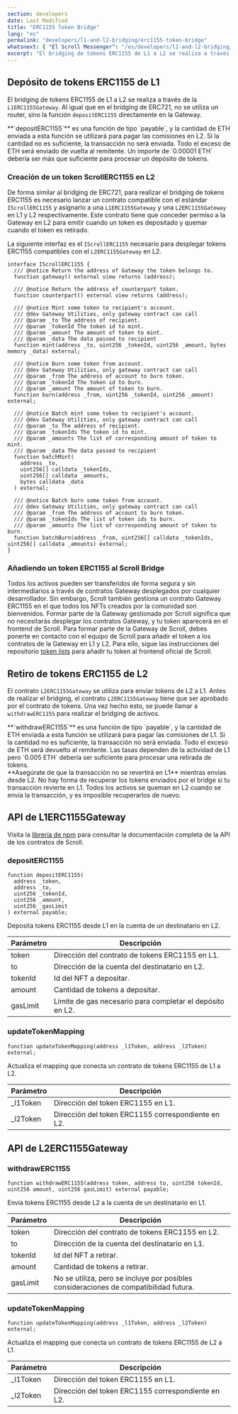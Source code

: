```yaml
---
section: developers
date: Last Modified
title: "ERC1155 Token Bridge"
lang: "es"
permalink: "developers/l1-and-l2-bridging/erc1155-token-bridge"
whatsnext: { "El Scroll Messenger": "/es/developers/l1-and-l2-bridging/the-scroll-messenger" }
excerpt: "El bridging de tokens ERC1155 de L1 a L2 se realiza a través del L1ERC1155Gateway."
---
```



## Depósito de tokens ERC1155 de L1

El bridging de tokens ERC1155 de L1 a L2 se realiza a través de la `L1ERC1155Gateway`. Al igual que en el bridging de ERC721, no se utiliza un router, sino la función `depositERC1155` directamente en la Gateway.

<Aside type="tip" title="">
  **`depositERC1155`** es una función de tipo `payable`, y la cantidad de ETH enviada a esta función se utilizará para pagar las comisiones
  en L2. Si la cantidad no es suficiente, la transacción no será enviada. Todo el exceso de ETH será enviado de vuelta al remitente.
  Un importe de `0.00001 ETH` debería ser más que suficiente para procesar un depósito de tokens.
</Aside>

### Creación de un token ScrollERC1155 en L2

De forma similar al bridging de ERC721, para realizar el bridging de tokens ERC1155 es necesario lanzar un contrato compatible con el estándar `IScrollERC1155` y asignarlo a una `L1ERC1155Gateway` y una `L2ERC1155Gateway` en L1 y L2 respectivamente. Este contrato tiene que conceder permiso a la Gateway en L2 para emitir cuando un token es depositado y quemar cuando el token es retirado.

La siguiente interfaz es el `IScrollERC1155` necesario para desplegar tokens ERC1155 compatibles con el `L2ERC1155Gateway` en L2.

```solidity
interface IScrollERC1155 {
  /// @notice Return the address of Gateway the token belongs to.
  function gateway() external view returns (address);

  /// @notice Return the address of counterpart token.
  function counterpart() external view returns (address);

  /// @notice Mint some token to recipient's account.
  /// @dev Gateway Utilities, only gateway contract can call
  /// @param _to The address of recipient.
  /// @param _tokenId The token id to mint.
  /// @param _amount The amount of token to mint.
  /// @param _data The data passed to recipient
  function mint(address _to, uint256 _tokenId, uint256 _amount, bytes memory _data) external;

  /// @notice Burn some token from account.
  /// @dev Gateway Utilities, only gateway contract can call
  /// @param _from The address of account to burn token.
  /// @param _tokenId The token id to burn.
  /// @param _amount The amount of token to burn.
  function burn(address _from, uint256 _tokenId, uint256 _amount) external;

  /// @notice Batch mint some token to recipient's account.
  /// @dev Gateway Utilities, only gateway contract can call
  /// @param _to The address of recipient.
  /// @param _tokenIds The token id to mint.
  /// @param _amounts The list of corresponding amount of token to mint.
  /// @param _data The data passed to recipient
  function batchMint(
    address _to,
    uint256[] calldata _tokenIds,
    uint256[] calldata _amounts,
    bytes calldata _data
  ) external;

  /// @notice Batch burn some token from account.
  /// @dev Gateway Utilities, only gateway contract can call
  /// @param _from The address of account to burn token.
  /// @param _tokenIds The list of token ids to burn.
  /// @param _amounts The list of corresponding amount of token to burn.
  function batchBurn(address _from, uint256[] calldata _tokenIds, uint256[] calldata _amounts) external;
}
```

### Añadiendo un token ERC1155 al Scroll Bridge

Todos los activos pueden ser transferidos de forma segura y sin intermediarios a través de contratos Gateway desplegados por cualquier desarrollador. Sin embargo, Scroll también gestiona un contrato Gateway ERC1155 en el que todos los NFTs creados por la comunidad son bienvenidos. Formar parte de la Gateway gestionada por Scroll significa que no necesitarás desplegar los contratos Gateway, y tu token aparecerá en el frontend de Scroll. Para formar parte de la Gateway de Scroll, debes ponerte en contacto con el equipo de Scroll para añadir el token a los contratos de la Gateway en L1 y L2. Para ello, sigue las instrucciones del repositorio [token lists](https://github.com/scroll-tech/token-list) para añadir tu token al frontend oficial de Scroll.

## Retiro de tokens ERC1155 de L2

El contrato `L2ERC1155Gateway` se utiliza para enviar tokens de L2 a L1. Antes de realizar el bridging, el contrato `L2ERC1155Gateway` tiene que ser aprobado por el contrato de tokens. Una vez hecho esto, se puede llamar a `withdrawERC1155` para realizar el bridging de activos.

<Aside type="tip" title="">
  **`withdrawERC1155`** es una función de tipo `payable`, y la cantidad de ETH enviada a esta función se utilizará para pagar las comisiones de L1. Si la cantidad no es suficiente, la transacción no será enviada. Todo el exceso de ETH será devuelto al remitente. Las tasas
  dependen de la actividad de L1 pero `0.005 ETH` debería ser suficiente para procesar una retirada de tokens.
</Aside>

<Aside type="caution" title="">
  **Asegúrate de que la transacción no se revertirá en L1** mientras envías desde L2. No hay forma de recuperar los tokens enviados por el bridge si
  tu transacción revierte en L1. Todos los activos se queman en L2 cuando se envía la transacción, y es imposible recuperarlos
  de nuevo.
</Aside>

## API de L1ERC1155Gateway

Visita la [librería de npm](https://www.npmjs.com/package/@scroll-tech/contracts?activeTab=code) para consultar la documentación completa de la API de los contratos de Scroll.

### depositERC1155

```solidity
function depositERC1155(
  address _token,
  address _to,
  uint256 _tokenId,
  uint256 _amount,
  uint256 _gasLimit
) external payable;
```

Deposita tokens ERC1155 desde L1 en la cuenta de un destinatario en L2.

| Parámetro | Descripción                                       |
| --------- | ------------------------------------------------- |
| token     | Dirección del contrato de tokens ERC1155 en L1.      |
| to        | Dirección de la cuenta del destinatario en L2.         |
| tokenId   | Id del NFT a depositar.                            |
| amount    | Cantidad de tokens a depositar.                  |
| gasLimit  | Límite de gas necesario para completar el depósito en L2. |

### updateTokenMapping

```solidity
function updateTokenMapping(address _l1Token, address _l2Token) external;
```

Actualiza el mapping que conecta un contrato de tokens ERC1155 de L1 a L2.

| Parámetro | Descripción                                       |
| --------- | ------------------------------------------------- |
| \_l1Token | Dirección del token ERC1155 en L1.           |
| \_l2Token | Dirección del token ERC1155 correspondiente en L2. |

## API de L2ERC1155Gateway

### withdrawERC1155

```solidity
function withdrawERC1155(address token, address to, uint256 tokenId, uint256 amount, uint256 gasLimit) external payable;
```

Envía tokens ERC1155 desde L2 a la cuenta de un destinatario en L1.

| Parámetro | Descripción                                                              |
| --------- | ------------------------------------------------------------------------ |
| token     | Dirección del contrato de tokens ERC1155 en L2.                             |
| to        | Dirección de la cuenta del destinatario en L1.                                |
| tokenId   | Id del NFT a retirar.                                                  |
| amount    | Cantidad de tokens a retirar.                                        |
| gasLimit  | No se utiliza, pero se incluye por posibles consideraciones de compatibilidad futura. |

### updateTokenMapping

```solidity
function updateTokenMapping(address _l1Token, address _l2Token) external;
```

Actualiza el mapping que conecta un contrato de tokens ERC1155 de L2 a L1.

| Parámetro | Descripción                                       |
| --------- | ------------------------------------------------- |
| \_l1Token | Dirección del token ERC1155 en L1.            |
| \_l2Token | Dirección del token ERC1155 correspondiente en L2. |
